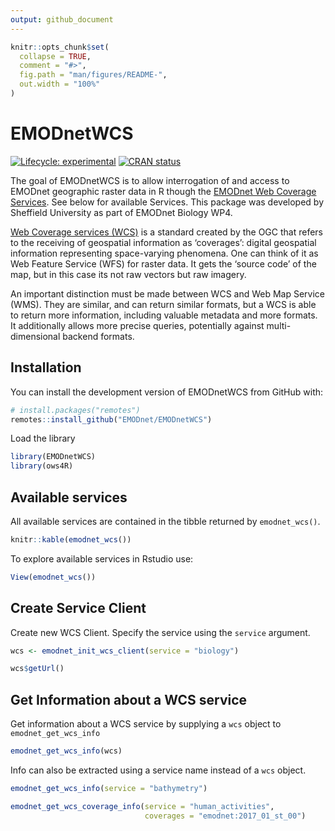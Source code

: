 ```yaml
---
output: github_document
---
```


<!-- README.md is generated from README.Rmd. Please edit that file -->

```r
knitr::opts_chunk$set(
  collapse = TRUE,
  comment = "#>",
  fig.path = "man/figures/README-",
  out.width = "100%"
)
```

# EMODnetWCS

<!-- badges: start -->
[![Lifecycle: experimental](https://img.shields.io/badge/lifecycle-experimental-orange.svg)](https://lifecycle.r-lib.org/articles/stages.html#experimental)
[![CRAN status](https://www.r-pkg.org/badges/version/EMODnetWCS)](https://CRAN.R-project.org/package=EMODnetWCS)
<!-- badges: end -->


The goal of EMODnetWCS is to allow interrogation of and access to EMODnet geographic raster data in R though the [EMODnet Web Coverage Services](https://github.com/EMODnet/Web-Service-Documentation#web-coverage-service-wcs). See below for available Services. This package was developed by Sheffield University as part of EMODnet Biology WP4.

[Web Coverage services (WCS)](https://www.ogc.org/standards/wcs) is a standard created by the OGC that refers to the receiving of geospatial information as ‘coverages’: digital geospatial information representing space-varying phenomena. One can think of it as Web Feature Service (WFS) for raster data. It gets the ‘source code’ of the map, but in this case its not raw vectors but raw imagery.

An important distinction must be made between WCS and Web Map Service (WMS). They are similar, and can return similar formats, but a WCS is able to return more information, including valuable metadata and more formats. It additionally allows more precise queries, potentially against multi-dimensional backend formats.

## Installation

You can install the development version of EMODnetWCS from GitHub with:

``` r
# install.packages("remotes")
remotes::install_github("EMODnet/EMODnetWCS")
```
Load the library 
```r
library(EMODnetWCS)
library(ows4R)
```

## Available services

All available services are contained in the tibble returned by `emodnet_wcs()`.


```r

knitr::kable(emodnet_wcs())
```

To explore available services in Rstudio use:

```r
View(emodnet_wcs())
```


## Create Service Client

Create new WCS Client.  Specify the service using the `service` argument. 

```r
wcs <- emodnet_init_wcs_client(service = "biology")

wcs$getUrl()
```


## Get Information about a WCS service

Get information about a WCS service by supplying a `wcs` object to `emodnet_get_wcs_info`

```r
emodnet_get_wcs_info(wcs)
```

Info can also be extracted using a service name instead of a `wcs` object.

```r
emodnet_get_wcs_info(service = "bathymetry")
```


```r
emodnet_get_wcs_coverage_info(service = "human_activities", 
                              coverages = "emodnet:2017_01_st_00")
```

